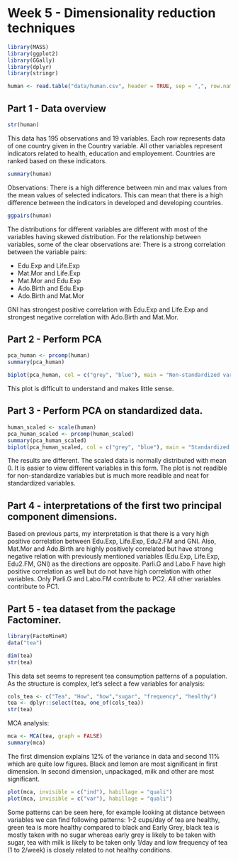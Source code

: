 # Week 5 - Dimensionality reduction techniques

```r
library(MASS)
library(ggplot2)
library(GGally)
library(dplyr)
library(stringr)

human <- read.table("data/human.csv", header = TRUE, sep = ",", row.names = 1)

```

## Part 1 - Data overview

```r
str(human)
```

This data has 195 observations and 19 variables. Each row represents data of one country given in the Country variable. All other variables represent indicators related to health, education and employement. Countries are ranked based on these indicators. 

```r
summary(human)
```

Observations:
There is a high difference between min and max values from the mean values of selected indicators. This can mean that there is a high difference between the indicators in developed and developing countries. 

```r
ggpairs(human)
```

The distributions for different variables are different with most of the variables having skewed distribution. For the relationship between variables, some of the clear observations are:
There is a strong correlation between the variable pairs: 

* Edu.Exp and Life.Exp 
* Mat.Mor and Life.Exp
* Mat.Mor and Edu.Exp
* Ado.Birth and Edu.Exp
* Ado.Birth and Mat.Mor

GNI has strongest positive correlation with Edu.Exp and Life.Exp and strongest negative correlation with Ado.Birth and Mat.Mor. 

## Part 2 - Perform PCA

```r

pca_human <- prcomp(human)
summary(pca_human)
```

```r
biplot(pca_human, col = c("grey", "blue"), main = "Non-standardized variables")
```

This plot is difficult to understand and makes little sense. 

## Part 3 - Perform PCA on standardized data. 

```r
human_scaled <- scale(human)
pca_human_scaled <- prcomp(human_scaled)
summary(pca_human_scaled)
biplot(pca_human_scaled, col = c("grey", "blue"), main = "Standardized variables")
```

The results are different. The scaled data is normally distributed with mean 0. It is easier to view different variables in this form. The plot is not readible for non-standardize variables but is much more readible and neat for standardized variables. 

## Part 4 - interpretations of the first two principal component dimensions. 

Based on previous parts, my interpretation is that there is a very high positive correlation between Edu.Exp, 
Life.Exp, Edu2.FM and GNI. Also, Mat.Mor and Ado.Birth are highly positively correlated but have strong negative relation with previously mentioned variables (Edu.Exp, Life.Exp, Edu2.FM, GNI) as the directions are opposite. Parli.G and Labo.F have high positive correlation as well but do not have high correlation with other variables. Only Parli.G and Labo.FM contribute to PC2. All other variables contribute to PC1. 

## Part 5 -  tea dataset from the package Factominer.

```r
library(FactoMineR)
data("tea")
```
```r
dim(tea)
str(tea)
```

This data set seems to represent tea consumption patterns of a population. As the structure is complex, let's select a few variables for analysis:

```r

cols_tea <- c("Tea", "How", "how","sugar", "frequency", "healthy")
tea <- dplyr::select(tea, one_of(cols_tea))
str(tea)
```

MCA analysis:

```r
mca <- MCA(tea, graph = FALSE)
summary(mca)
```

The first dimension explains 12% of the variance in data and second 11% which are quite low figures. Black and lemon are most significant in first dimension. In second dimension, unpackaged, milk and other are most significant. 

```r
plot(mca, invisible = c("ind"), habillage = "quali")
plot(mca, invisible = c("var"), habillage = "quali")
```

Some patterns can be seen here, for example looking at distance between variables we can find following patterns: 1-2 cups/day of tea are healthy, green tea is more healthy compared to black and Early Grey, black tea is mostly taken with no sugar whereas early grey is likely to be taken with sugar, tea with milk is likely to be taken only 1/day and low frequency of tea (1 to 2/week) is closely related to not healthy conditions. 

